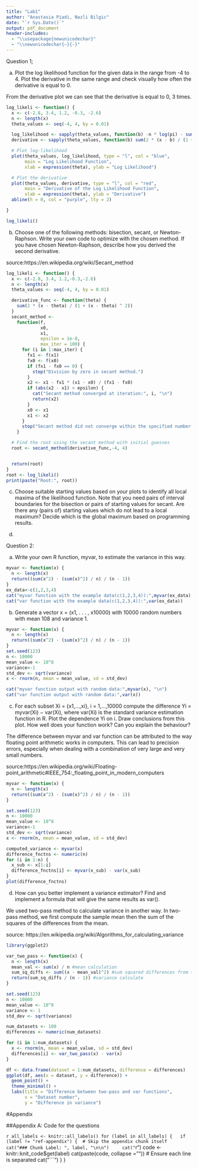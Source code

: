 ```yaml
---
title: "Lab1"
author: "Anastasia Piadi, Nazli Bilgic"
date: "`r Sys.Date()`"
output: pdf_document
header-includes:
  - "\\usepackage{newunicodechar}"
  - "\\newunicodechar{−}{-}"
---
```

Question 1;

a) Plot the log likelihood function for the given data in the range from -4 to 4. Plot the derivative in the same range and check visually how often the derivative is equal to 0.

From the derivative plot we can see that the derivative is equal to 0, 3 times.
```r
log_likeli <- function() {
  x <- c(-2.8, 3.4, 1.2, -0.3, -2.6)
  n <- length(x)
  theta_values <- seq(-4, 4, by = 0.01)

  log_likelihood <- sapply(theta_values, function(b) -n * log(pi) - sum(log(1 + (x - b)^2)))
  derivative <- sapply(theta_values, function(b) sum(2 * (x - b) / (1 + (x - b)^2)))

  # Plot log-likelihood
  plot(theta_values, log_likelihood, type = "l", col = "blue",
       main = "Log Likelihood Function",
       xlab = expression(theta), ylab = "Log Likelihood")

  # Plot the derivative
  plot(theta_values, derivative, type = "l", col = "red",
       main = "Derivative of the Log Likelihood Function",
       xlab = expression(theta), ylab = "Derivative")
  abline(h = 0, col = "purple", lty = 2)

}

log_likeli()

```
b) Choose one of the following methods: bisection, secant, or Newton-Raphson. Write your own code to optimize with the chosen method. If you have chosen Newton-Raphson, describe how you derived the second derivative.

source:https://en.wikipedia.org/wiki/Secant_method

```r
log_likeli <- function() {
  x <- c(-2.8, 3.4, 1.2,-0.3,-2.6)
  n <- length(x)
  theta_values <- seq(-4, 4, by = 0.01)

  derivative_func <- function(theta) {
    sum(2 * (x - theta) / (1 + (x - theta) ^ 2))
  }
  secant_method <-
    function(f,
             x0,
             x1,
             epsilon = 1e-8,
             max_iter = 100) {
      for (i in 1:max_iter) {
        fx1 <- f(x1)
        fx0 <- f(x0)
        if (fx1 - fx0 == 0) {
          stop("Division by zero in secant method.")
        }
        x2 <- x1 - fx1 * (x1 - x0) / (fx1 - fx0)
        if (abs(x2 - x1) < epsilon) {
          cat("Secant method converged at iteration:", i, "\n")
          return(x2)
        }
        x0 <- x1
        x1 <- x2
      }
      stop("Secant method did not converge within the specified number of iterations.")
    }

  # Find the root using the secant method with initial guesses
  root <- secant_method(derivative_func,-4, 4)


  return(root)
}
root <- log_likeli()
print(paste("Root:", root))

```

c) Choose suitable starting values based on your plots to identify all local maxima of the likelihood function. Note that you need pairs of interval boundaries for the bisection or pairs of starting values for secant. Are there any (pairs of) starting values which do not lead to a local maximum? Decide which is the global maximum based on programming results.





d)


Question 2:

a) Write your own R function, myvar, to estimate the variance in this way.

```r
myvar <- function(x) {
  n <- length(x)
  return((sum(x^2) - (sum(x)^2) / n) / (n - 1))
}
ex_data<-c(1,2,3,4)
cat("myvar function with the example data(c(1,2,3,4)):",myvar(ex_data), "\n")
cat("var function with the example data(c(1,2,3,4)):",var(ex_data))
```

b) Generate a vector x = (x1, . . . , x10000) with 10000 random numbers with mean 108 and variance 1.


```r
myvar <- function(x) {
  n <- length(x)
  return((sum(x^2) - (sum(x)^2) / n) / (n - 1))
}
set.seed(123)
n <- 10000
mean_value <- 10^8
variance<-1
std_dev <- sqrt(variance)
x <- rnorm(n, mean = mean_value, sd = std_dev)

cat("myvar function output with random data:",myvar(x), "\n")
cat("var function output with random data:",var(x))
```

c) For each subset Xi = {x1,...,xi}, i = 1,...,10000 compute the difference Yi = myvar(Xi) − var(Xi), where var(Xi) is the standard variance estimation function in R. Plot the dependence Yi on i. Draw conclusions from this plot. How well does your function work? Can you explain the behaviour?

The difference between myvar and var function can be attributed to the way floating point arithmetic works in computers. This can lead to precision errors, especially when dealing with a combination of very large and very small numbers.

source:https://en.wikipedia.org/wiki/Floating-point_arithmetic#IEEE_754:_floating_point_in_modern_computers

```r
myvar <- function(x) {
  n <- length(x)
  return((sum(x^2) - (sum(x)^2) / n) / (n - 1))
}

set.seed(123)
n <- 10000
mean_value <- 10^8
variance<-1
std_dev <- sqrt(variance)
x <- rnorm(n, mean = mean_value, sd = std_dev)

computed_variance <- myvar(x)
difference_fnctns <- numeric(n)
for (i in 1:n) {
  x_sub <- x[1:i]
  difference_fnctns[i] <- myvar(x_sub) - var(x_sub)
}
plot(difference_fnctns)

```


d) How can you better implement a variance estimator? Find and implement a formula that will give the same results as var().

We used two-pass method to calculate variance in another way. In two-pass method, we first compute the sample mean then the sum of the squares of the differences from the mean. 

source: https://en.wikipedia.org/wiki/Algorithms_for_calculating_variance

```r
library(ggplot2)

var_two_pass <- function(x) {
  n <- length(x) 
  mean_val <- sum(x) / n #mean calculation
  sum_sq_diffs <- sum((x - mean_val)^2) #sum squared differences from the mean
  return(sum_sq_diffs / (n - 1)) #variance calculate
}

set.seed(123)
n <- 10000
mean_value <- 10^8
variance <- 1
std_dev <- sqrt(variance)

num_datasets <- 100
differences <- numeric(num_datasets)

for (i in 1:num_datasets) {
  x <- rnorm(n, mean = mean_value, sd = std_dev)
  differences[i] <- var_two_pass(x) - var(x)
}

df <- data.frame(dataset = 1:num_datasets, difference = differences)
ggplot(df, aes(x = dataset, y = difference)) +
  geom_point() +
  theme_minimal() +
  labs(title = "Difference between two-pass and var functions",
       x = "Dataset number",
       y = "Difference in variance")


```



#Appendix

##Appendix A: Code for the questions


```r
all_labels <- knitr::all_labels()
for (label in all_labels) {
  if (label != "ref-appendix") {  # Skip the appendix chunk itself
    cat("### Chunk Label: ", label, "\n\n")
    cat("```r\n")
    code <- knitr::knit_code$get(label)
    cat(paste(code, collapse = "\n"))  # Ensure each line is separated
    cat("\n```\n\n")
  }
}




